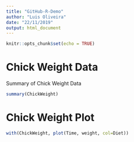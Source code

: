 ```yaml
---
title: "GitHub-R-Demo"
author: "Luis Oliveira"
date: "22/11/2019"
output: html_document
---
```


```r
knitr::opts_chunk$set(echo = TRUE)
```

# Chick Weight Data

Summary of Chick Weight Data

```r
summary(ChickWeight)
```

# Chick Weight Plot

```r
with(ChickWeight, plot(Time, weight, col=Diet))
```

